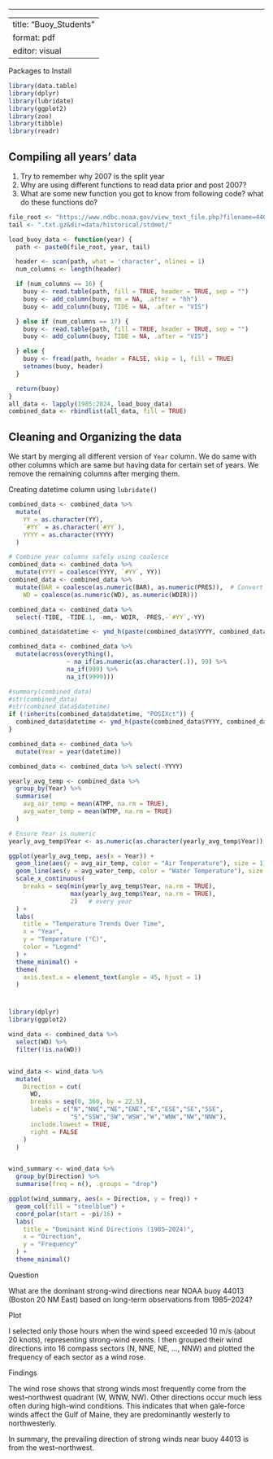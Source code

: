 ------------------------------------------------------------------------

---
title: "Buoy_Students"
format: pdf
editor: visual
---

Packages to Install

```r
library(data.table)
library(dplyr)
library(lubridate)
library(ggplot2)
library(zoo)
library(tibble)
library(readr)
```

## Compiling all years' data

1.  Try to remember why 2007 is the split year
2.  Why are using different functions to read data prior and post 2007?
3.  What are some new function you got to know from following code? what do these functions do?

```r
file_root <- "https://www.ndbc.noaa.gov/view_text_file.php?filename=44013h"
tail <- ".txt.gz&dir=data/historical/stdmet/"

load_buoy_data <- function(year) {
  path <- paste0(file_root, year, tail)

  header <- scan(path, what = 'character', nlines = 1)
  num_columns <- length(header)  

  if (num_columns == 16) {
    buoy <- read.table(path, fill = TRUE, header = TRUE, sep = "")
    buoy <- add_column(buoy, mm = NA, .after = "hh")
    buoy <- add_column(buoy, TIDE = NA, .after = "VIS")

  } else if (num_columns == 17) {
    buoy <- read.table(path, fill = TRUE, header = TRUE, sep = "")
    buoy <- add_column(buoy, TIDE = NA, .after = "VIS")

  } else {
    buoy <- fread(path, header = FALSE, skip = 1, fill = TRUE)
    setnames(buoy, header)
  }

  return(buoy)
}
all_data <- lapply(1985:2024, load_buoy_data)
combined_data <- rbindlist(all_data, fill = TRUE)
```

## Cleaning and Organizing the data

We start by merging all different version of `Year` column. We do same with other columns which are same but having data for certain set of years. We remove the remaining columns after merging them.

Creating datetime column using `lubridate()`

```r
combined_data <- combined_data %>%
  mutate(
    YY = as.character(YY),
    `#YY` = as.character(`#YY`),
    YYYY = as.character(YYYY)
  )

# Combine year columns safely using coalesce
combined_data <- combined_data %>%
  mutate(YYYY = coalesce(YYYY, `#YY`, YY))
combined_data <- combined_data %>%
  mutate(BAR = coalesce(as.numeric(BAR), as.numeric(PRES)),  # Convert BAR and PRES to numeric
    WD = coalesce(as.numeric(WD), as.numeric(WDIR)))

combined_data <- combined_data %>%
  select(-TIDE, -TIDE.1, -mm,- WDIR, -PRES,-`#YY`,-YY)

combined_data$datetime <- ymd_h(paste(combined_data$YYYY, combined_data$MM, combined_data$DD, combined_data$hh, sep = "-"))

combined_data <- combined_data %>%
  mutate(across(everything(), 
                ~ na_if(as.numeric(as.character(.)), 99) %>%
                na_if(999) %>%
                na_if(9999)))

#summary(combined_data)
#str(combined_data)
#str(combined_data$datetime)
if (!inherits(combined_data$datetime, "POSIXct")) {
  combined_data$datetime <- ymd_h(paste(combined_data$YYYY, combined_data$MM, combined_data$DD, combined_data$hh, sep = "-"))
}
```

```r
combined_data <- combined_data %>%
  mutate(Year = year(datetime))

combined_data <- combined_data %>% select(-YYYY)

yearly_avg_temp <- combined_data %>%
  group_by(Year) %>%
  summarise(
    avg_air_temp = mean(ATMP, na.rm = TRUE),
    avg_water_temp = mean(WTMP, na.rm = TRUE)
  )

# Ensure Year is numeric
yearly_avg_temp$Year <- as.numeric(as.character(yearly_avg_temp$Year))

ggplot(yearly_avg_temp, aes(x = Year)) +
  geom_line(aes(y = avg_air_temp, color = "Air Temperature"), size = 1) +
  geom_line(aes(y = avg_water_temp, color = "Water Temperature"), size = 1) +
  scale_x_continuous(
    breaks = seq(min(yearly_avg_temp$Year, na.rm = TRUE),
                 max(yearly_avg_temp$Year, na.rm = TRUE),
                 2)   # every year
  ) +
  labs(
    title = "Temperature Trends Over Time",
    x = "Year", 
    y = "Temperature (°C)", 
    color = "Legend"
  ) +
  theme_minimal() +
  theme(
    axis.text.x = element_text(angle = 45, hjust = 1)
  )


```

# 

```r

library(dplyr)
library(ggplot2)

wind_data <- combined_data %>%
  select(WD) %>%
  filter(!is.na(WD))


wind_data <- wind_data %>%
  mutate(
    Direction = cut(
      WD,
      breaks = seq(0, 360, by = 22.5),
      labels = c("N","NNE","NE","ENE","E","ESE","SE","SSE",
                 "S","SSW","SW","WSW","W","WNW","NW","NNW"),
      include.lowest = TRUE,
      right = FALSE
    )
  )


wind_summary <- wind_data %>%
  group_by(Direction) %>%
  summarise(freq = n(), .groups = "drop")

```

```r
ggplot(wind_summary, aes(x = Direction, y = freq)) +
  geom_col(fill = "steelblue") +      
  coord_polar(start = -pi/16) +        
  labs(
    title = "Dominant Wind Directions (1985–2024)",
    x = "Direction",
    y = "Frequency"
  ) +
  theme_minimal()

```

Question

What are the dominant strong-wind directions near NOAA buoy 44013 (Boston 20 NM East) based on long-term observations from 1985--2024?

Plot

I selected only those hours when the wind speed exceeded 10 m/s (about 20 knots), representing strong-wind events. I then grouped their wind directions into 16 compass sectors (N, NNE, NE, ..., NNW) and plotted the frequency of each sector as a wind rose.

Findings

The wind rose shows that strong winds most frequently come from the west--northwest quadrant (W, WNW, NW). Other directions occur much less often during high-wind conditions. This indicates that when gale-force winds affect the Gulf of Maine, they are predominantly westerly to northwesterly.

In summary, the prevailing direction of strong winds near buoy 44013 is from the west--northwest.
